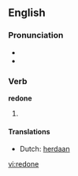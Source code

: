 ==English==

===Pronunciation===
* {{IPA|/ɻi'dɒn/}}
* {{rhymes|ʌn}}

===Verb===
'''redone'''

# {{past participle of| to [[redo]]}}

====Translations====
* Dutch: [[herdaan]]

[[vi:redone]]